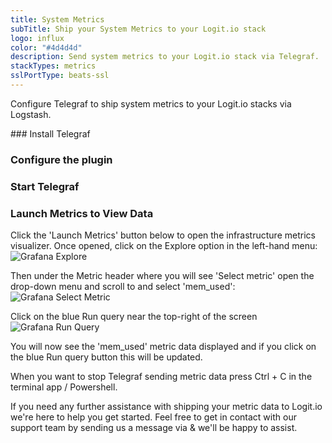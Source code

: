 ```yaml
---
title: System Metrics
subTitle: Ship your System Metrics to your Logit.io stack
logo: influx
color: "#4d4d4d"
description: Send system metrics to your Logit.io stack via Telegraf. 
stackTypes: metrics
sslPortType: beats-ssl
---
```


Configure Telegraf to ship system metrics to your Logit.io stacks via Logstash.

<Steps>
  ### Install Telegraf

  <InstallTelegraf />

  ### Configure the plugin

  <TelegrafPlugin />

  ### Start Telegraf

  <StartTelegraf />

  ### Launch Metrics to View Data

  Click the 'Launch Metrics' button below to open the infrastructure metrics visualizer. Once opened, click on the Explore option 
  in the left-hand menu:
  ![Grafana Explore](@/images/integrations/system-metrics/grafana-explore.png)
  
  Then under the Metric header where you will see 'Select metric' open the drop-down menu 
  and scroll to and select 'mem_used':
  ![Grafana Select Metric](@/images/integrations/system-metrics/grafana-metric.png)

  Click on the blue Run query near the top-right of the screen
  ![Grafana Run Query](@/images/integrations/system-metrics/grafana-run-query.png)

  You will now see the 'mem_used' metric data displayed and if you click on the blue Run query button this will be updated.

  When you want to stop Telegraf sending metric data press Ctrl + C in the terminal app / Powershell.

  <LaunchVisualizer type="metrics" />

</Steps>

If you need any further assistance with shipping your metric data to Logit.io we're here to help you get started. 
Feel free to get in contact with our support team by sending us a message via <IntercomButton text="live chat" /> 
& we'll be happy to assist.